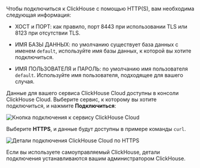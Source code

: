 

Чтобы подключиться к ClickHouse с помощью HTTP(S), вам необходима следующая информация:

- ХОСТ и ПОРТ: как правило, порт 8443 при использовании TLS или 8123 при отсутствии TLS.

- ИМЯ БАЗЫ ДАННЫХ: по умолчанию существует база данных с именем `default`, используйте имя базы данных, к которой вы хотите подключиться.

- ИМЯ ПОЛЬЗОВАТЕЛЯ и ПАРОЛЬ: по умолчанию имя пользователя `default`. Используйте имя пользователя, подходящее для вашего случая.

Данные для вашего сервиса ClickHouse Cloud доступны в консоли ClickHouse Cloud. Выберите сервис, к которому вы хотите подключиться, и нажмите **Подключиться**:

<Image img={cloud_connect_button} size="md" alt="Кнопка подключения к сервису ClickHouse Cloud" border />

Выберите **HTTPS**, и данные будут доступны в примере команды `curl`.

<Image img={connection_details_https} size="md" alt="Детали подключения ClickHouse Cloud по HTTPS" border/>

Если вы используете самоуправляемый ClickHouse, детали подключения устанавливаются вашим администратором ClickHouse.
